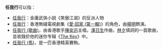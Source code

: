 '''任我行'''可以指：
*[[任我行|任我行]]：金庸武俠小說《笑傲江湖》的反派人物
*[[愛·回家_(第一輯)|任我行]]：香港無綫電視劇集《[[愛·回家_(第一輯)|愛·回家 (第一輯)]]》的角色，由[[楊明_(香港)|楊明]]飾演。
*[[任我行_(歌曲)|任我行 (歌曲)]]，由香港歌手[[陳奕迅|陳奕迅]]主唱，[[澤日生|澤日生]]作曲，[[林夕|林夕]]填詞的一首歌曲，並收錄於他的迷你专辑《[[The_Key|The Key]]》中。
*[[任我行_(馬)|任我行 (馬)]]，是一匹香港精英賽駒。
{{disambig|R|Cat=三字消歧義}}
